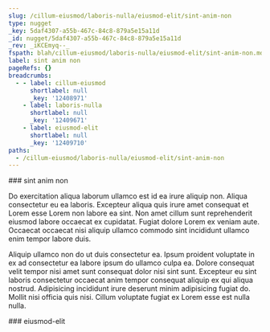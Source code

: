```yaml
---
slug: /cillum-eiusmod/laboris-nulla/eiusmod-elit/sint-anim-non
type: nugget
_key: 5daf4307-a55b-467c-84c8-879a5e15a11d
_id: nugget/5daf4307-a55b-467c-84c8-879a5e15a11d
_rev: _iKCEmyq--_
fspath: blah/cillum-eiusmod/laboris-nulla/eiusmod-elit/sint-anim-non.md
label: sint anim non
pageRefs: {}
breadcrumbs:
  - - label: cillum-eiusmod
      shortlabel: null
      _key: '12408971'
    - label: laboris-nulla
      shortlabel: null
      _key: '12409671'
    - label: eiusmod-elit
      shortlabel: null
      _key: '12409710'
paths:
  - /cillum-eiusmod/laboris-nulla/eiusmod-elit/sint-anim-non
---
```


<NuggetArea>
<Nugget slug="/cillum-eiusmod/laboris-nulla/eiusmod-elit/sint-anim-non" type="nugget" _key="5daf4307-a55b-467c-84c8-879a5e15a11d" _id="nugget/5daf4307-a55b-467c-84c8-879a5e15a11d" _rev="_iKCEmyq--_" fspath="blah/cillum-eiusmod/laboris-nulla/eiusmod-elit/sint-anim-non.md" label="sint anim non" paths="/cillum-eiusmod/laboris-nulla/eiusmod-elit/sint-anim-non">
<NuggetBody>
### sint anim non

Do exercitation aliqua laborum ullamco est id ea irure aliquip non. Aliqua consectetur eu ea laboris. Excepteur aliqua quis irure amet consequat et Lorem esse Lorem non labore ea sint. Non amet cillum sunt reprehenderit eiusmod labore occaecat ex cupidatat. Fugiat dolore Lorem ex veniam aute. Occaecat occaecat nisi aliquip ullamco commodo sint incididunt ullamco enim tempor labore duis.

Aliquip ullamco non do ut duis consectetur ea. Ipsum proident voluptate in ex ad consectetur ea labore ipsum do ullamco culpa ea. Dolore consequat velit tempor nisi amet sunt consequat dolor nisi sint sunt. Excepteur eu sint laboris consectetur occaecat anim tempor consequat aliquip ex qui aliqua nostrud. Adipisicing incididunt irure deserunt minim adipisicing fugiat do. Mollit nisi officia quis nisi. Cillum voluptate fugiat ex Lorem esse est nulla nulla.

</NuggetBody>
<Breadcrumbs>
<Crumbs>
<Crumb _key="12408971" label="cillum-eiusmod" /><Crumb _key="12409671" label="laboris-nulla" /><Crumb _key="12409710" label="eiusmod-elit" />
</Crumbs>
</Breadcrumbs>
</Nugget>

<NuggetsInbound>
</NuggetsInbound>
<NuggetsOutbound>
</NuggetsOutbound>
</NuggetArea>
<PassagesInbound>
<Passage direction="inbound" type="passage" _key="12409710" _id="passage/12409710" _rev="_iKCEmyi--_" label="eiusmod-elit" passage="eiusmod-elit" fspath="blah/cillum-eiusmod/laboris-nulla/eiusmod-elit" paths="/cillum-eiusmod/laboris-nulla/eiusmod-elit" slug="/cillum-eiusmod/laboris-nulla/eiusmod-elit">
<NuggetBody>
### eiusmod-elit

</NuggetBody>
<Breadcrumbs>
<Crumbs>
<Crumb _key="12408971" label="cillum-eiusmod" /><Crumb _key="12409671" label="laboris-nulla" />
</Crumbs>
</Breadcrumbs>
</Passage>

</PassagesInbound>
<PassagesOutbound>
</PassagesOutbound>